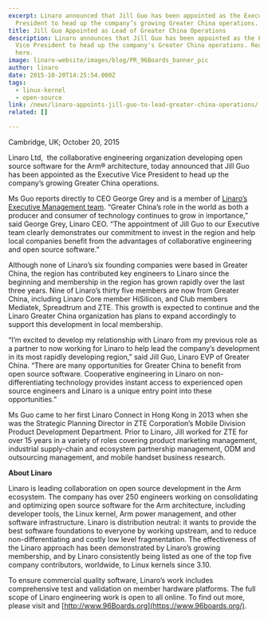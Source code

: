 ```yaml
---
excerpt: Linaro announced that Jill Guo has been appointed as the Executive Vice
  President to head up the company’s growing Greater China operations.
title: Jill Guo Appointed as Lead of Greater China Operations
description: Linaro announces that Jill Guo has been appointed as the Executive
  Vice President to head up the company's Greater China operations. Read more
  here.
image: linaro-website/images/blog/PR_96Boards_banner_pic
author: linaro
date: 2015-10-20T14:25:54.000Z
tags:
  - linux-kernel
  - open-source
link: /news/linaro-appoints-jill-guo-to-lead-greater-china-operations/
related: []

---
```


Cambridge, UK; October 20, 2015

Linaro Ltd,  the collaborative engineering organization developing open source software for the Arm® architecture, today announced that Jill Guo has been appointed as the Executive Vice President to head up the company’s growing Greater China operations.

Ms Guo reports directly to CEO George Grey and is a member of [Linaro’s Executive Management team](/about/team/). “Greater China’s role in the world as both a producer and consumer of technology continues to grow in importance,” said George Grey, Linaro CEO. “The appointment of Jill Guo to our Executive team clearly demonstrates our commitment to invest in the region and help local companies benefit from the advantages of collaborative engineering and open source software.”

Although none of Linaro’s six founding companies were based in Greater China, the region has contributed key engineers to Linaro since the beginning and membership in the region has grown rapidly over the last three years. Nine of Linaro’s thirty five members are now from Greater China, including Linaro Core member HiSilicon, and Club members Mediatek, Spreadtrum and ZTE. This growth is expected to continue and the Linaro Greater China organization has plans to expand accordingly to support this development in local membership.

“I’m excited to develop my relationship with Linaro from my previous role as a partner to now working for Linaro to help lead the company’s development in its most rapidly developing region,” said Jill Guo, Linaro EVP of Greater China. “There are many opportunities for Greater China to benefit from open source software. Cooperative engineering in Linaro on non-differentiating technology provides instant access to experienced open source engineers and Linaro is a unique entry point into these opportunities.”

Ms Guo came to her first Linaro Connect in Hong Kong in 2013 when she was the Strategic Planning Director in ZTE Corporation’s Mobile Division Product Development Department. Prior to Linaro, Jill worked for ZTE for over 15 years in a variety of roles covering product marketing management, industrial supply-chain and ecosystem partnership management, ODM and outsourcing management, and mobile handset business research.

**About Linaro**

Linaro is leading collaboration on open source development in the Arm ecosystem. The company has over 250 engineers working on consolidating and optimizing open source software for the Arm architecture, including developer tools, the Linux kernel, Arm power management, and other software infrastructure. Linaro is distribution neutral: it wants to provide the best software foundations to everyone by working upstream, and to reduce non-differentiating and costly low level fragmentation. The effectiveness of the Linaro approach has been demonstrated by Linaro’s growing membership, and by Linaro consistently being listed as one of the top five company contributors, worldwide, to Linux kernels since 3.10.

To ensure commercial quality software, Linaro’s work includes comprehensive test and validation on member hardware platforms. The full scope of Linaro engineering work is open to all online. To find out more, please visit []() and [http://www.96Boards.org](https://www.96boards.org/).
